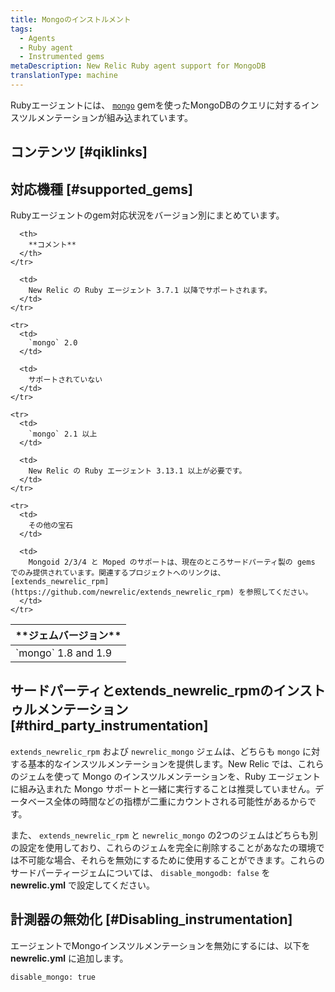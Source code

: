 ```yaml
---
title: Mongoのインストルメント
tags:
  - Agents
  - Ruby agent
  - Instrumented gems
metaDescription: New Relic Ruby agent support for MongoDB
translationType: machine
---
```


Rubyエージェントには、 [`mongo`](https://rubygems.org/gems/mongo "新しいウィンドウで開くリンク") gemを使ったMongoDBのクエリに対するインスツルメンテーションが組み込まれています。

## コンテンツ [#qiklinks]

## 対応機種 [#supported_gems]

Rubyエージェントのgem対応状況をバージョン別にまとめています。

<table>
  <thead>
    <tr>
      <th style={{ width: "200px" }}>
        **ジェムバージョン**
      </th>

      <th>
        **コメント**
      </th>
    </tr>
  </thead>

  <tbody>
    <tr>
      <td>
        `mongo` 1.8 and 1.9
      </td>

      <td>
        New Relic の Ruby エージェント 3.7.1 以降でサポートされます。
      </td>
    </tr>

    <tr>
      <td>
        `mongo` 2.0
      </td>

      <td>
        サポートされていない
      </td>
    </tr>

    <tr>
      <td>
        `mongo` 2.1 以上
      </td>

      <td>
        New Relic の Ruby エージェント 3.13.1 以上が必要です。
      </td>
    </tr>

    <tr>
      <td>
        その他の宝石
      </td>

      <td>
        Mongoid 2/3/4 と Moped のサポートは、現在のところサードパーティ製の gems でのみ提供されています。関連するプロジェクトへのリンクは、 [extends_newrelic_rpm](https://github.com/newrelic/extends_newrelic_rpm) を参照してください。
      </td>
    </tr>
  </tbody>
</table>

## サードパーティとextends_newrelic_rpmのインストゥルメンテーション [#third_party_instrumentation]

`extends_newrelic_rpm` および `newrelic_mongo` ジェムは、どちらも `mongo` に対する基本的なインスツルメンテーションを提供します。New Relic では、これらのジェムを使って Mongo のインスツルメンテーションを、Ruby エージェントに組み込まれた Mongo サポートと一緒に実行することは推奨していません。データベース全体の時間などの指標が二重にカウントされる可能性があるからです。

また、 `extends_newrelic_rpm` と `newrelic_mongo` の2つのジェムはどちらも別の設定を使用しており、これらのジェムを完全に削除することがあなたの環境では不可能な場合、それらを無効にするために使用することができます。これらのサードパーティージェムについては、 `disable_mongodb: false` を **newrelic.yml** で設定してください。

## 計測器の無効化 [#Disabling_instrumentation]

エージェントでMongoインスツルメンテーションを無効にするには、以下を **newrelic.yml** に追加します。

```
disable_mongo: true
```